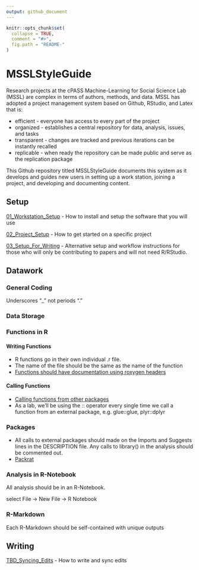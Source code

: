 ```yaml
---
output: github_document
---
```

<!-- README.md is generated from README.Rmd. Please edit that file -->

```r
knitr::opts_chunk$set(
  collapse = TRUE,
  comment = "#>",
  fig.path = "README-"
)
``` 
 
# MSSLStyleGuide

Research projects at the cPASS Machine-Learning for Social Science Lab (MSSL) are complex in terms of authors, methods, and data. MSSL has adopted a project management system based on Github, RStudio, and Latex that is: 

* efficient - everyone has access to every part of the project 
* organized - establishes a central repository for data, analysis, issues, and tasks 
* transparent - changes are tracked and previous iterations can be instantly recalled 
* replicable - when ready the repository can be made public and serve as the replication package

This Github repository titled MSSLStyleGuide documents this system as it develops and guides new users in setting up a work station, joining a project, and developing and documenting content.

## Setup

[01_Workstation_Setup](https://rexdouglass.github.io/MSSLStyleGuide/01_Workstation_Setup.nb.html) - How to install and setup the software that you will use

[02_Project_Setup](https://rexdouglass.github.io/MSSLStyleGuide/02_Project_Setup.nb.html) - How to get started on a specific project

[03_Setup_For_Writing](https://rexdouglass.github.io/MSSLStyleGuide/03_Setup_For_Writing.nb.html) - Alternative setup and workflow instructions for those who will only be contributing to papers and will not need R/RStudio.


## Datawork

### General Coding

Underscores "_" not periods "."

### Data Storage

### Functions in R

#### Writing Functions

- R functions go in their own individual .r file.
- The name of the file should be the same as the name of the function
- [Functions should have documentation using roxygen headers](https://rexdouglass.github.io/MSSLStyleGuide/Function_Documentation.nb.html)

#### Calling Functions

- [Calling functions from other packages](http://kbroman.org/pkg_primer/pages/depends.html)
- As a lab, we'll be using the :: operator every single time we call a function from an external package, e.g. glue::glue, plyr::dplyr

### Packages

- All calls to external packages should made on the Imports and Suggests lines in the DESCRIPTION file. Any calls to library() in the analysis should be commented out.
- [Packrat](https://rstudio.github.io/packrat/)

### Analysis in R-Notebook

All analysis should be in an R-Notebook.

select File -> New File -> R Notebook

### R-Markdown

Each R-Markdown should be self-contained with unique outputs 

## Writing

[TBD_Syncing_Edits](https://rexdouglass.github.io/MSSLStyleGuide/TBD_Syncing_Edits.nb.html) - How to write and sync edits















